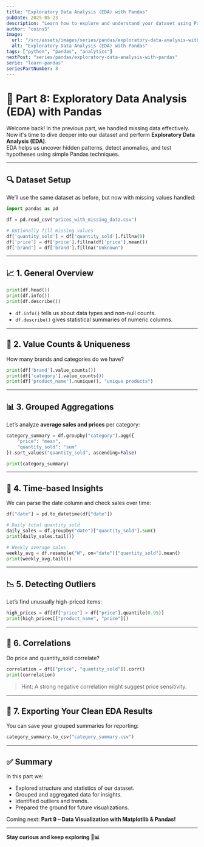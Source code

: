 ```yaml
---
title: "Exploratory Data Analysis (EDA) with Pandas"
pubDate: 2025-05-23
description: "Learn how to explore and understand your dataset using Pandas, identifying trends, patterns, and potential issues in your data."
author: "coins5"
image:
  url: "/src/assets/images/series/pandas/exploratory-data-analysis-with-pandas.png"
  alt: "Exploratory Data Analysis (EDA) with Pandas"
tags: ["python", "pandas", "analytics"]
nextPost: "series/pandas/exploratory-data-analysis-with-pandas"
serie: "learn-pandas"
seriesPartNumber: 8
---
```


# 🧠 Part 8: Exploratory Data Analysis (EDA) with Pandas

Welcome back! In the previous part, we handled missing data effectively.  
Now it's time to dive deeper into our dataset and perform **Exploratory Data Analysis (EDA)**.  
EDA helps us uncover hidden patterns, detect anomalies, and test hypotheses using simple Pandas techniques.

---

## 🔍 Dataset Setup

We’ll use the same dataset as before, but now with missing values handled:

```python
import pandas as pd

df = pd.read_csv("prices_with_missing_data.csv")

# Optionally fill missing values
df['quantity_sold'] = df['quantity_sold'].fillna(0)
df['price'] = df['price'].fillna(df['price'].mean())
df['brand'] = df['brand'].fillna("Unknown")
```

---

## 📈 1. General Overview

```python
print(df.head())
print(df.info())
print(df.describe())
```

- `df.info()` tells us about data types and non-null counts.
- `df.describe()` gives statistical summaries of numeric columns.

---

## 🔢 2. Value Counts & Uniqueness

How many brands and categories do we have?

```python
print(df['brand'].value_counts())
print(df['category'].value_counts())
print(df['product_name'].nunique(), "unique products")
```

---

## 📊 3. Grouped Aggregations

Let’s analyze **average sales and prices** per category:

```python
category_summary = df.groupby("category").agg({
    "price": "mean",
    "quantity_sold": "sum"
}).sort_values("quantity_sold", ascending=False)

print(category_summary)
```

---

## 📅 4. Time-based Insights

We can parse the date column and check sales over time:

```python
df["date"] = pd.to_datetime(df["date"])

# Daily total quantity sold
daily_sales = df.groupby("date")["quantity_sold"].sum()
print(daily_sales.tail())

# Weekly average sales
weekly_avg = df.resample("W", on="date")["quantity_sold"].mean()
print(weekly_avg.tail())
```

---

## 📉 5. Detecting Outliers

Let’s find unusually high-priced items:

```python
high_prices = df[df["price"] > df["price"].quantile(0.95)]
print(high_prices[["product_name", "price"]])
```

---

## 🧪 6. Correlations

Do price and quantity_sold correlate?

```python
correlation = df[["price", "quantity_sold"]].corr()
print(correlation)
```

> Hint: A strong negative correlation might suggest price sensitivity.

---

## 🧼 7. Exporting Your Clean EDA Results

You can save your grouped summaries for reporting:

```python
category_summary.to_csv("category_summary.csv")
```

---

## ✅ Summary

In this part we:

- Explored structure and statistics of our dataset.
- Grouped and aggregated data for insights.
- Identified outliers and trends.
- Prepared the ground for future visualizations.

Coming next: **Part 9 – Data Visualization with Matplotlib & Pandas!**

---

**Stay curious and keep exploring 🧠📊**

